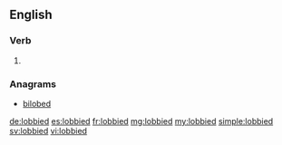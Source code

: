 ==English==

===Verb===
{{head|en}}

# {{en-past of|lobby}}

===Anagrams===
* [[bilobed#English|bilobed]]

[[de:lobbied]]
[[es:lobbied]]
[[fr:lobbied]]
[[mg:lobbied]]
[[my:lobbied]]
[[simple:lobbied]]
[[sv:lobbied]]
[[vi:lobbied]]